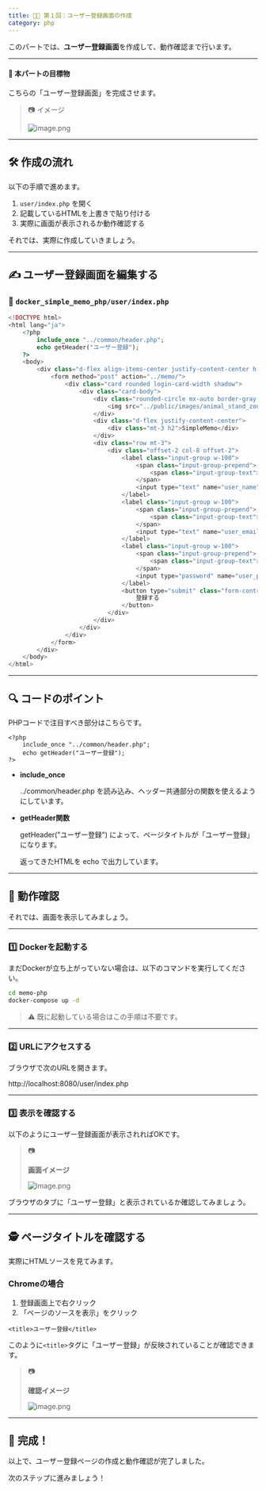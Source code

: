 ```yaml
---
title: 🧑‍🏫 第１回：ユーザー登録画面の作成
category: php
---
```


このパートでは、**ユーザー登録画面**を作成して、動作確認まで行います。

---

#### 🎯 本パートの目標物

こちらの「ユーザー登録画面」を完成させます。

> 📷 イメージ
> 
> 
> ![image.png](attachment:669e9e65-7b0b-418b-8cc3-29526b7abac5:image.png)
> 

---

## 🛠️ 作成の流れ

以下の手順で進めます。

1. `user/index.php` を開く
2. 記載しているHTMLを上書きで貼り付ける
3. 実際に画面が表示されるか動作確認する

それでは、実際に作成していきましょう。

---

## ✍️ ユーザー登録画面を編集する

### 📄 `docker_simple_memo_php/user/index.php`

```php
<!DOCTYPE html>
<html lang="ja">
    <?php
        include_once "../common/header.php";
        echo getHeader("ユーザー登録");
    ?>
    <body>
        <div class="d-flex align-items-center justify-content-center h-100">
            <form method="post" action="../memo/">
                <div class="card rounded login-card-width shadow">
                    <div class="card-body">
                        <div class="rounded-circle mx-auto border-gray border d-flex mt-3 icon-circle">
                            <img src="../public/images/animal_stand_zou.png" class="w-75 mx-auto p-2" alt="icon"/>
                        </div>
                        <div class="d-flex justify-content-center">
                            <div class="mt-3 h2">SimpleMemo</div>
                        </div>
                        <div class="row mt-3">
                            <div class="offset-2 col-8 offset-2">
                                <label class="input-group w-100">
                                    <span class="input-group-prepend">
                                        <span class="input-group-text"><i class="fas fa-file-signature"></i></span>
                                    </span>
                                    <input type="text" name="user_name" class="form-control" placeholder="ユーザー名" autocomplete="off" maxlength="255" />
                                </label>
                                <label class="input-group w-100">
                                    <span class="input-group-prepend">
                                        <span class="input-group-text"><i class="far fa-envelope"></i></span>
                                    </span>
                                    <input type="text" name="user_email" class="form-control" placeholder="メールアドレス" autocomplete="off" maxlength="255" />
                                </label>
                                <label class="input-group w-100">
                                    <span class="input-group-prepend">
                                        <span class="input-group-text"><i class="fas fa-key"></i></span>
                                    </span>
                                    <input type="password" name="user_password" class="form-control" placeholder="パスワード" autocomplete="off" maxlength="255" />
                                </label>
                                <button type="submit" class="form-control btn btn-success">
                                    登録する
                                </button>
                            </div>
                        </div>
                    </div>
                </div>
            </form>
        </div>
    </body>
</html>
```

---

## **🔍 コードのポイント**

PHPコードで注目すべき部分はこちらです。

```
<?php
    include_once "../common/header.php";
    echo getHeader("ユーザー登録");
?>
```

- **include_once**
    
    ../common/header.php を読み込み、ヘッダー共通部分の関数を使えるようにしています。
    
- **getHeader関数**
    
    getHeader("ユーザー登録") によって、ページタイトルが「ユーザー登録」になります。
    
    返ってきたHTMLを echo で出力しています。
    

---

## **🚀 動作確認**

それでは、画面を表示してみましょう。

---

### **1️⃣ Dockerを起動する**

まだDockerが立ち上がっていない場合は、以下のコマンドを実行してください。

```bash
cd memo-php
docker-compose up -d
```

> ⚠️ 既に起動している場合はこの手順は不要です。
> 

---

### **2️⃣ URLにアクセスする**

ブラウザで次のURLを開きます。

http://localhost:8080/user/index.php

---

### **3️⃣ 表示を確認する**

以下のようにユーザー登録画面が表示されればOKです。

> 📷
> 
> 
> **画面イメージ**
> 
> ![image.png](attachment:53aa8c62-a5ac-40c1-bd7b-d4916d0740c4:image.png)
> 

ブラウザのタブに「ユーザー登録」と表示されているか確認してみましょう。

---

## **🕵️ ページタイトルを確認する**

実際にHTMLソースを見てみます。

### **Chromeの場合**

1. 登録画面上で右クリック
2. 「ページのソースを表示」をクリック

```
<title>ユーザー登録</title>
```

このように`<title>`タグに「ユーザー登録」が反映されていることが確認できます。

> 📷
> 
> 
> **確認イメージ**
> 
> ![image.png](attachment:362f9abc-5c86-4ef9-a1ea-c06482e83102:image.png)
> 

---

## **🎉 完成！**

以上で、ユーザー登録ページの作成と動作確認が完了しました。

次のステップに進みましょう！